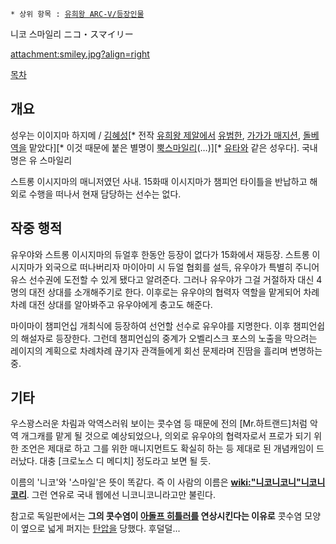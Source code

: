  * 상위 항목 : [[유희왕 ARC-V/등장인물]]

니코 스마일리 ニコ・スマイリー

attachment:smiley.jpg?align=right



[[목차]]

== 개요 ==
성우는 이이지마 하지메 / [[김혜성]][* 전작 [[유희왕 제알]]에서 [[진구지 마모루|유범한]], [[가가가 매지션]], [[도르베|돌베]]역을 맡았다][* 이것 때문에 붙은 별명이 [[뿍스]]마일리(…)][* [[유토(유희왕)|유타]]와 같은 성우다]. 국내명은 유 스마일리

스트롱 이시지마의 매니저였던 사내. 15화때 이시지마가 챔피언 타이틀을 반납하고 해외로 수행을 떠나서 현재 담당하는 선수는 없다.

== 작중 행적 ==
유우야와 스트롱 이시지마의 듀얼후 한동안 등장이 없다가 15화에서 재등장. 스트롱 이시지마가 외국으로 떠나버리자 마이아미 시 듀얼 협회를 설득, 유우야가 특별히 주니어 유스 선수권에 도전할 수 있게 됐다고 알려준다. 그러나 유우야가 그걸 거절하자 대신 4명의 대전 상대를 소개해주기로 한다. 이후로는 유우야의 협력자 역할을 맡게되어 차례차례 대전 상대를 알아봐주고 유우야에게 충고도 해준다.  

마이마이 챔피언십 개최식에 등장하여 선언할 선수로 유우야를 지명한다. 이후 챔피언쉽의 해설자로 등장한다. 그런데 챔피언십의 중계가 오벨리스크 포스의 노출을 막으려는 레이지의 계획으로 차례차례 끊기자 관객들에게 회선 문제라며 진땀을 흘리며 변명하는 중.

== 기타 ==
우스꽝스러운 차림과 악역스러워 보이는 콧수염 등 때문에 전의 [Mr.하트랜드]처럼 악역 개그캐를 맡게 될 것으로 예상되었으나, 의외로 유우야의 협력자로서 프로가 되기 위한 조언은 제대로 하고 그를 위한 매니지먼트도 확실히 하는 등 제대로 된 개념캐임이 드러났다. 대충 [크로노스 디 메디치] 정도라고 보면 될 듯.

이름의 '니코'와 '스마일'은 뜻이 똑같다. 즉 이 사람의 이름은 '''[[wiki:"니코니코니"니코니코리]]'''. 그런 연유로 국내 웹에선 니코니코니라고만 불린다.

참고로 독일판에서는 '''그의 콧수염이 [[아돌프 히틀러]]를 연상시킨다는 이유로''' 콧수염 모양이 옆으로 넓게 퍼지는 [[탄압]]을 당했다. 후덜덜...
